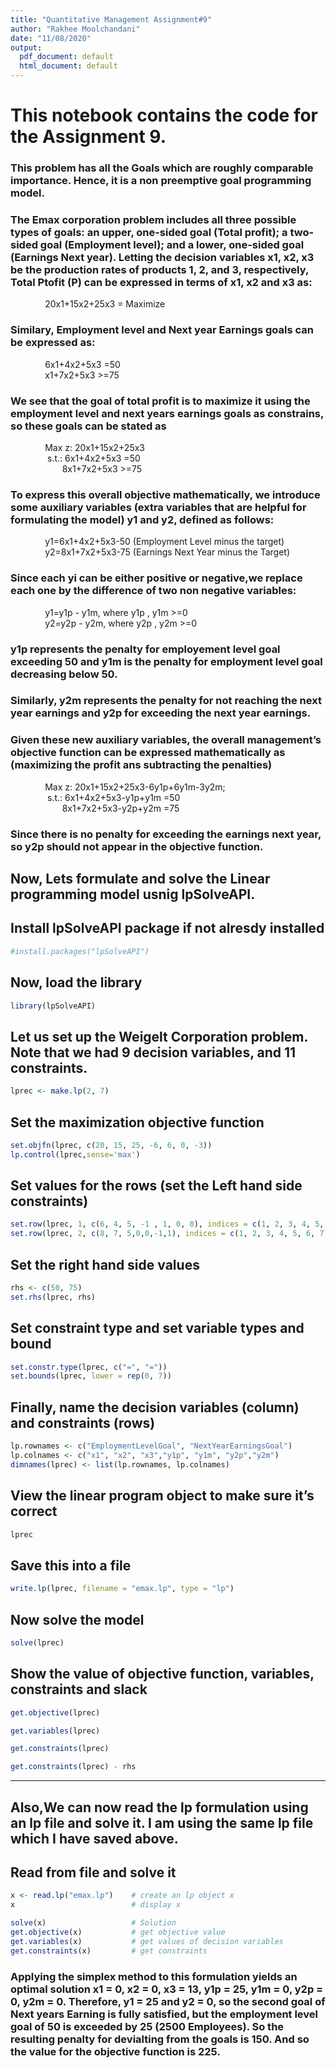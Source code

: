 ```yaml
---
title: "Quantitative Management Assignment#9"
author: "Rakhee Moolchandani"
date: "11/08/2020"
output:
  pdf_document: default
  html_document: default
---
```



# This notebook contains the code for the Assignment 9.

### This problem has all the Goals which are roughly comparable importance. Hence, it is a non preemptive goal programming model.
### The Emax corporation problem includes all three possible types of goals: an upper, one-sided goal (Total profit); a two-sided goal (Employment level); and a lower, one-sided goal (Earnings Next year). Letting the decision variables x1, x2, x3 be the production rates of products 1, 2, and 3, respectively, Total Ptofit (P) can be expressed in terms of x1, x2 and x3 as:
|               20x1+15x2+25x3 = Maximize
### Similary, Employment level and Next year Earnings goals can be expressed as:
|               6x1+4x2+5x3 =50
|               x1+7x2+5x3 >=75
### We see that the goal of total profit is to maximize it using the employment level and next years earnings goals as constrains, so these goals can be stated as
|               Max z: 20x1+15x2+25x3
|                s.t.: 6x1+4x2+5x3 =50
|                      8x1+7x2+5x3 >=75
### To express this overall objective mathematically, we introduce some auxiliary variables (extra variables that are helpful for formulating the model) y1 and y2, defined as follows:
|               y1=6x1+4x2+5x3-50    (Employment Level minus the target)
|               y2=8x1+7x2+5x3-75    (Earnings Next Year minus the Target)
### Since each yi can be either positive or negative,we replace each one by the difference of two non negative variables:
|               y1=y1p - y1m,  where y1p , y1m >=0
|               y2=y2p - y2m,  where y2p , y2m >=0
### y1p represents the penalty for employement level goal exceeding 50 and y1m is the penalty for employment level goal decreasing below 50. 
### Similarly, y2m represents the penalty for not reaching the next year earnings and y2p for exceeding the next year earnings. 
### Given these new auxiliary variables, the overall management's objective function can be expressed mathematically as (maximizing the profit ans subtracting the penalties)
|               Max z: 20x1+15x2+25x3-6y1p+6y1m-3y2m;
|                s.t.: 6x1+4x2+5x3-y1p+y1m =50
|                      8x1+7x2+5x3-y2p+y2m =75
### Since there is no penalty for exceeding the earnings next year, so y2p should not appear in the objective function.

## Now, Lets formulate and solve the Linear programming model usnig lpSolveAPI.

## Install lpSolveAPI package if not alresdy installed
```r
#install.packages("lpSolveAPI")
```

## Now, load the library
```r
library(lpSolveAPI)
```

## Let us set up the Weigelt Corporation problem. Note that we had 9 decision variables, and 11 constraints. 
```r
lprec <- make.lp(2, 7)
```

## Set the maximization objective function
```r
set.objfn(lprec, c(20, 15, 25, -6, 6, 0, -3))
lp.control(lprec,sense='max')
```

## Set values for the rows (set the Left hand side constraints)
```r
set.row(lprec, 1, c(6, 4, 5, -1 , 1, 0, 0), indices = c(1, 2, 3, 4, 5, 6, 7))
set.row(lprec, 2, c(8, 7, 5,0,0,-1,1), indices = c(1, 2, 3, 4, 5, 6, 7))
```

## Set the right hand side values
```r
rhs <- c(50, 75)
set.rhs(lprec, rhs)
```

## Set constraint type and set variable types and bound
```r
set.constr.type(lprec, c("=", "="))
set.bounds(lprec, lower = rep(0, 7))
```

## Finally, name the decision variables (column) and constraints (rows)
```r
lp.rownames <- c("EmploymentLevelGoal", "NextYearEarningsGoal")
lp.colnames <- c("x1", "x2", "x3","y1p", "y1m", "y2p","y2m")
dimnames(lprec) <- list(lp.rownames, lp.colnames)
```

## View the linear program object to make sure it's correct
```r
lprec
```

## Save this into a file
```r
write.lp(lprec, filename = "emax.lp", type = "lp")
```

## Now solve the model
```r
solve(lprec)
```

## Show the value of objective function, variables, constraints and slack
```r
get.objective(lprec)

get.variables(lprec)

get.constraints(lprec)

get.constraints(lprec) - rhs
```

***
## Also,We can now read the lp formulation using an lp file and solve it. I am using the same lp file which I have saved above.

## Read from file and solve it
```r
x <- read.lp("emax.lp")    # create an lp object x
x                          # display x

solve(x)                   # Solution
get.objective(x)           # get objective value
get.variables(x)           # get values of decision variables
get.constraints(x)         # get constraints
```

### Applying the simplex method to this formulation yields an optimal solution x1 = 0, x2 = 0, x3 = 13, y1p = 25, y1m = 0, y2p = 0, y2m = 0. Therefore, y1 = 25 and y2 = 0, so the second goal of Next years Earning is fully satisfied, but the employment level goal of 50 is exceeded by 25 (2500 Employees). So the resulting penalty for devialting from the goals is 150. And so the value for the objective function is 225.

